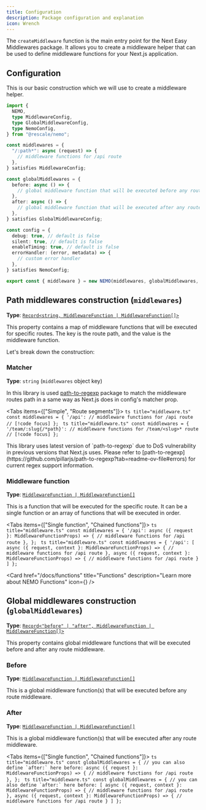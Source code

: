 ```yaml
---
title: Configuration
description: Package configuration and explanation
icon: Wrench
---
```



The `createMiddleware` function is the main entry point for the Next Easy Middlewares package. It allows you to create a middleware helper that can be used to define middleware functions for your Next.js application.

## Configuration

This is our basic construction which we will use to create a middleware helper.

```ts twoslash title="middleware.ts"
import {
  NEMO,
  type MiddlewareConfig,
  type GlobalMiddlewareConfig,
  type NemoConfig,
} from "@rescale/nemo";

const middlewares = {
  "/:path*": async (request) => {
    // middleware functions for /api route
  },
} satisfies MiddlewareConfig;

const globalMiddlewares = {
  before: async () => {
    // global middleware function that will be executed before any route middleware
  },
  after: async () => {
    // global middleware function that will be executed after any route middleware
  },
} satisfies GlobalMiddlewareConfig;

const config = {
  debug: true, // default is false
  silent: true, // default is false
  enableTiming: true, // default is false
  errorHandler: (error, metadata) => {
    // custom error handler
  },
} satisfies NemoConfig;

export const { middleware } = new NEMO(middlewares, globalMiddlewares, config);
```

## Path middlewares construction (`middlewares`)

**Type**: [`Record<string, MiddlewareFunction | MiddlewareFunction[]>`](/docs/functions)

This property contains a map of middleware functions that will be executed for specific routes. The key is the route path, and the value is the middleware function.

Let's break down the construction:

### Matcher

**Type**: `string` (`middlewares` object key)

In this library is used [path-to-regexp](https://github.com/pillarjs/path-to-regexp) package to match the middleware routes path in a same way as Next.js does in config's matcher prop.

<Tabs items={["Simple", "Route segments"]}>
  <Tab value="Simple">
    ```ts title="middleware.ts"
    const middlewares = {
      '/api': // middleware functions for /api route // [!code focus]
    };
    ```
  </Tab>
  <Tab value="Route segments">
    ```ts title="middleware.ts"
    const middlewares = {
      '/team/:slug{/*path}': // middleware functions for /team/<slug>* route // [!code focus]
    };
    ```
  </Tab>
</Tabs>

<Callout type="warn">
  This library uses latest version of `path-to-regexp` due to DoS vulnerability
  in previous versions that Next.js uses. Please refer to
  [path-to-regexp](https://github.com/pillarjs/path-to-regexp?tab=readme-ov-file#errors)
  for current regex support information.
</Callout>

### Middleware function

**Type**: [`MiddlewareFunction | MiddlewareFunction[]`](/docs/functions)

This is a function that will be executed for the specific route. It can be a single function or an array of functions that will be executed in order.

<Tabs items={["Single function", "Chained functions"]}>
  <Tab value="Single function">
    ```ts title="middleware.ts"
    const middlewares = {
      '/api': async ({ request }: MiddlewareFunctionProps) => {
        // middleware functions for /api route
      },
    };
    ```
  </Tab>
  <Tab value="Chained functions">
    ```ts title="middleware.ts"
    const middlewares = {
      '/api': [
        async ({ request, context }: MiddlewareFunctionProps) => {
          // middleware functions for /api route
        },
        async ({ request, context }: MiddlewareFunctionProps) => {
          // middleware functions for /api route
        }
      ]
    };
    ```
  </Tab>
</Tabs>

<Card
  href="/docs/functions"
  title="Functions"
  description="Learn more about NEMO Functions"
  icon={<PlayIcon />}
/>

## Global middlewares construction (`globalMiddlewares`)

**Type**: [`Record<"before" | "after", MiddlewareFunction | MiddlewareFunction[]>`](/docs/functions)

This property contains global middleware functions that will be executed before and after any route middleware.

### Before

**Type**: [`MiddlewareFunction | MiddlewareFunction[]`](/docs/functions)

This is a global middleware function(s) that will be executed before any route middleware.

### After

**Type**: [`MiddlewareFunction | MiddlewareFunction[]`](/docs/functions)

This is a global middleware function(s) that will be executed after any route middleware.

<Tabs items={["Single function", "Chained functions"]}>
  <Tab value="Single function">
    ```ts title="middleware.ts"
    const globalMiddlewares = {
      // you can also define `after:` here
      before: async ({ request }: MiddlewareFunctionProps) => {
        // middleware functions for /api route
      },
    };
    ```
  </Tab>
  <Tab value="Chained functions">
    ```ts title="middleware.ts"
    const globalMiddlewares = {
    // you can also define `after:` here
      before: [
        async ({ request, context }: MiddlewareFunctionProps) => {
          // middleware functions for /api route
        },
        async ({ request, context }: MiddlewareFunctionProps) => {
          // middleware functions for /api route
        }
      ]
    };
    ```
  </Tab>
</Tabs>
